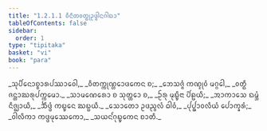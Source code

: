 ```yaml
---
title: "1.2.1.1 ᩅᩥᨶᩦᨲᩅᨲ᩠ᨳᩩᩏᨴ᩠ᨴᩤᨶᨣᩤᨳᩣ"
tableOfContents: false
sidebar:
  order: 1
type: "tipitaka"
basket: "vi"
book: "para"
---
```



<DynamicBreadcrumb />

<Paragraph number="942" type="verses" book="para">
_ᩈᩩᨸᩥᨶᩮᩣᨧ᩠ᨧᩣᩁᨸᩔᩣᩅᩮᩤ,_  
_ᩅᩥᨲᨠ᩠ᨠᩩᨱ᩠ᩉᩮᩣᨴᨠᩮᨶ ᨧ;_  
_ᨽᩮᩈᨩ᩠ᨩᩴ ᨠᨱ᩠ᨯᩩᩅᩴ ᨾᨣ᩠ᨣᩮᩤ,_  
_ᩅᨲ᩠ᨳᩥ ᨩᨶ᩠ᨲᩣᨥᩁᩩᨸᨠ᩠ᨠᨾᩮᩣ._  

</Paragraph>

<Paragraph number="943" type="verses" book="para">
_ᩈᩣᨾᨱᩮᩁᩮᩣ ᨧ ᩈᩩᨲ᩠ᨲᩮᩣ ᨧ,_  
_ᩐᩁᩩ ᨾᩩᨭ᩠ᨮᩥᨶᩣ ᨸᩦᩊᨿᩥ;_  
_ᩋᩣᨠᩣᩈᩮ ᨳᨾ᩠ᨽᩴ ᨶᩥᨩ᩠ᨫᩣᨿᩥ,_  
_ᨨᩥᨴ᩠ᨴᩴ ᨠᨭ᩠ᨮᩮᨶ ᨥᨭ᩠ᨭᨿᩥ._  

</Paragraph>

<Paragraph number="944" type="verses" book="para">
_ᩈᩮᩣᨲᩮᩣ ᩏᨴᨬ᩠ᨩᩃᩴ ᨵᩤᩅᩴ,_  
_ᨸᩩᨸ᩠ᨹᩣᩅᩃᩥᨿᩴ ᨸᩮᩣᨠ᩠ᨡᩁᩴ;_  
_ᩅᩤᩃᩥᨠᩣ ᨠᨴ᩠ᨴᨾᩩᩔᩮᨠᩮᩣ,_  
_ᩈᨿᨶᩘᨣᩩᨭ᩠ᨮᨠᩮᨶ ᨧᩣᨲᩥ._
</Paragraph>